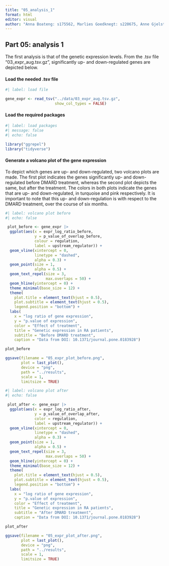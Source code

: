 ```yaml
---
title: "05_analysis_1"
format: html
editor: visual
author: "Anna Boateng: s175562, Marlies Goedknegt: s220675, Anne Gjelstrup: s194530, Katja Jagd: s185395, Olivia Ronnenberg: s183359"
---
```


## Part 05: analysis 1

The first analysis is that of the genetic expression levels. From the .tsv file "03_expr_aug.tsv.gz", significantly up- and down-regulated genes are depicted below.

#### Load the needed .tsv file

```r
#| label: load file

gene_expr <- read_tsv("../data/03_expr_aug.tsv.gz",
                      show_col_types = FALSE)

```

#### Load the required packages

```r

#| label: load packages
#| message: false
#| echo: false

library("ggrepel")
library("tidyverse")

```

#### Generate a volcano plot of the gene expression

To depict which genes are up- and down-regulated, two volcano plots are made. The first plot indicates the genes significantly up- and down-regulated before DMARD treatment, whereas the second plot depicts the same, but after the treatment. The colors in both plots indicate the genes that are up- and down-regulated, in turquoise and pink respectively. It is important to note that this up- and down-regulation is with respect to the DMARD treatment, over the course of six months.

```r

#| label: volcano plot before
#| echo: false

 plot_before <- gene_expr |>
  ggplot(aes(x = expr_log_ratio_before,
             y = p_value_of_overlap_before,
             colour = regulation,
             label = upstream_regulator)) +
  geom_vline(xintercept = 0,
             linetype = "dashed",
             alpha = 0.3) +
  geom_point(size = 1,
             alpha = 0.5) +
  geom_text_repel(size = 3,
                  max.overlaps = 50) +
  geom_hline(yintercept = 0) +
  theme_minimal(base_size = 12) +
  theme(
    plot.title = element_text(hjust = 0.5),
    plot.subtitle = element_text(hjust = 0.5),
    legend.position = "bottom") +
  labs(
    x = "log ratio of gene expression",
    y = "p.value of expression",
    color = "Effect of treatment",
    title = "Genetic expression in RA patients",
    subtitle = "Before DMARD treatment",
    caption = "Data from DOI: 10.1371/journal.pone.0183928")

plot_before

ggsave(filename = "05_expr_plot_before.png",
       plot = last_plot(),
       device = "png",
       path = "../results",
       scale = 1,
       limitsize = TRUE)

```

```r

#| label: volcano plot after
#| echo: false

 plot_after <- gene_expr |>
  ggplot(aes(x = expr_log_ratio_after,
             y = p_value_of_overlap_after,
             color = regulation,
             label = upstream_regulator)) +
  geom_vline(xintercept = 0,
             linetype = "dashed",
             alpha = 0.3) +
  geom_point(size = 1,
             alpha = 0.5) +
  geom_text_repel(size = 3,
                  max.overlaps = 50) +
  geom_hline(yintercept = 0) +
  theme_minimal(base_size = 12) +
  theme(
    plot.title = element_text(hjust = 0.5),
    plot.subtitle = element_text(hjust = 0.5),
    legend.position = "bottom") +
  labs(
    x = "log ratio of gene expression",
    y = "p.value of expression",
    color = "Effect of treatment",
    title = "Genetic expression in RA patients",
    subtitle = "After DMARD treatment",
    caption = "Data from DOI: 10.1371/journal.pone.0183928")

plot_after

ggsave(filename = "05_expr_plot_after.png",
       plot = last_plot(),
       device = "png",
       path = "../results",
       scale = 1,
       limitsize = TRUE)

```

